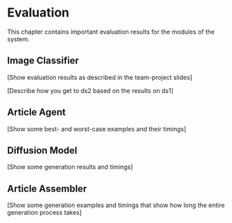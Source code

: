 # Evaluation

This chapter contains important evaluation results for the modules of the system.

## Image Classifier

[Show evaluation results as described in the team-project slides]

[Describe how you get to ds2 based on the results on ds1]


## Article Agent 

[Show some best- and worst-case examples and their timings]

## Diffusion Model 

[Show some generation results and timings]

## Article Assembler 

[Show some generation examples and timings that show how long the entire generation process takes]